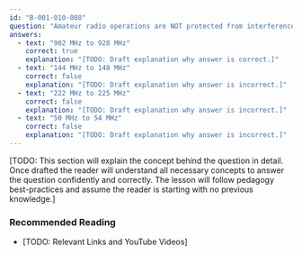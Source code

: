 ```yaml
---
id: "B-001-010-008"
question: "Amateur radio operations are NOT protected from interference caused by another service operating in which of the following frequency bands?"
answers:
  - text: "902 MHz to 928 MHz"
    correct: true
    explanation: "[TODO: Draft explanation why answer is correct.]"
  - text: "144 MHz to 148 MHz"
    correct: false
    explanation: "[TODO: Draft explanation why answer is incorrect.]"
  - text: "222 MHz to 225 MHz"
    correct: false
    explanation: "[TODO: Draft explanation why answer is incorrect.]"
  - text: "50 MHz to 54 MHz"
    correct: false
    explanation: "[TODO: Draft explanation why answer is incorrect.]"
---
```


[TODO: This section will explain the concept behind the question in detail. Once drafted the reader will understand all necessary concepts to answer the question confidently and correctly. The lesson will follow pedagogy best-practices and assume the reader is starting with no previous knowledge.]

### Recommended Reading

- [TODO: Relevant Links and YouTube Videos]
